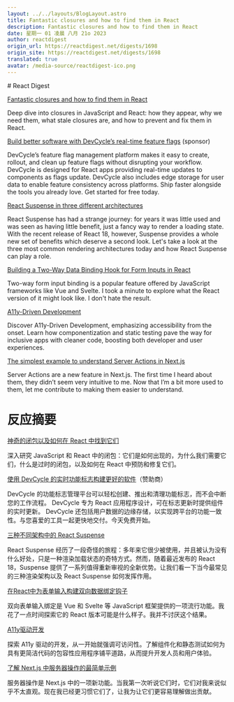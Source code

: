```yaml
---
layout: ../../layouts/BlogLayout.astro
title: Fantastic closures and how to find them in React
description: Fantastic closures and how to find them in React
date: 星期一 01 凌晨 八月 21o 2023
author: reactdigest
origin_url: https://reactdigest.net/digests/1698
origin_site: https://reactdigest.net/digests/1698
translated: true
avatar: /media-source/reactdigest-ico.png
---
```



<Reference client:only="react" title="Fantastic closures and how to find them in React" url="https://reactdigest.net/digests/1698" />

<Detail client:only="react">
	# React Digest

[Fantastic closures and how to find them in React](https://reactdigest.net/link/16240/a24eb3ef-556d-456e-a6a4-25de0a1cd63b/email)

Deep dive into closures in JavaScript and React: how they appear, why we need them, what stale closures are, and how to prevent and fix them in React.

[Build better software with DevCycle’s real-time feature flags](https://reactdigest.net/link/16241/a24eb3ef-556d-456e-a6a4-25de0a1cd63b/email) (sponsor)

DevCycle’s feature flag management platform makes it easy to create, rollout, and clean up feature flags without disrupting your workflow. DevCycle is designed for React apps providing real-time updates to components as flags update. DevCycle also includes edge storage for user data to enable feature consistency across platforms. Ship faster alongside the tools you already love. Get started for free today.

[React Suspense in three different architectures](https://reactdigest.net/link/16242/a24eb3ef-556d-456e-a6a4-25de0a1cd63b/email)

React Suspense has had a strange journey: for years it was little used and was seen as having little benefit, just a fancy way to render a loading state. With the recent release of React 18, however, Suspense provides a whole new set of benefits which deserve a second look. Let's take a look at the three most common rendering architectures today and how React Suspense can play a role.

[Building a Two-Way Data Binding Hook for Form Inputs in React](https://reactdigest.net/link/16243/a24eb3ef-556d-456e-a6a4-25de0a1cd63b/email)

Two-way form input binding is a popular feature offered by JavaScript frameworks like Vue and Svelte. I took a minute to explore what the React version of it might look like. I don't hate the result.

[A11y-Driven Development](https://reactdigest.net/link/16244/a24eb3ef-556d-456e-a6a4-25de0a1cd63b/email)

Discover A11y-Driven Development, emphasizing accessibility from the onset. Learn how componentization and static testing pave the way for inclusive apps with cleaner code, boosting both developer and user experiences.

[The simplest example to understand Server Actions in Next.js](https://reactdigest.net/link/16245/a24eb3ef-556d-456e-a6a4-25de0a1cd63b/email)

Server Actions are a new feature in Next.js. The first time I heard about them, they didn’t seem very intuitive to me. Now that I’m a bit more used to them, let me contribute to making them easier to understand.


</Detail>

# 反应摘要

[神奇的闭包以及如何在 React 中找到它们](https://reactdigest.net/link/16240/a24eb3ef-556d-456e-a6a4-25de0a1cd63b/email)

深入研究 JavaScript 和 React 中的闭包：它们是如何出现的，为什么我们需要它们，什么是过时的闭包，以及如何在 React 中预防和修复它们。

[使用 DevCycle 的实时功能标志构建更好的软件](https://reactdigest.net/link/16241/a24eb3ef-556d-456e-a6a4-25de0a1cd63b/email)（赞助商）

DevCycle 的功能标志管理平台可以轻松创建、推出和清理功能标志，而不会中断您的工作流程。 DevCycle 专为 React 应用程序设计，可在标志更新时提供组件的实时更新。 DevCycle 还包括用户数据的边缘存储，以实现跨平台的功能一致性。与您喜爱的工具一起更快地交付。今天免费开始。

[三种不同架构中的 React Suspense](https://reactdigest.net/link/16242/a24eb3ef-556d-456e-a6a4-25de0a1cd63b/email)

React Suspense 经历了一段奇怪的旅程：多年来它很少被使用，并且被认为没有什么好处，只是一种渲染加载状态的奇特方式。然而，随着最近发布的 React 18，Suspense 提供了一系列值得重新审视的全新优势。让我们看一下当今最常见的三种渲染架构以及 React Suspense 如何发挥作用。

[在React中为表单输入构建双向数据绑定钩子](https://reactdigest.net/link/16243/a24eb3ef-556d-456e-a6a4-25de0a1cd63b/email)

双向表单输入绑定是 Vue 和 Svelte 等 JavaScript 框架提供的一项流行功能。我花了一点时间探索它的 React 版本可能是什么样子。我并不讨厌这个结果。

[A11y驱动开发](https://reactdigest.net/link/16244/a24eb3ef-556d-456e-a6a4-25de0a1cd63b/email)

探索 A11y 驱动的开发，从一开始就强调可访问性。了解组件化和静态测试如何为具有更简洁代码的包容性应用程序铺平道路，从而提升开发人员和用户体验。

[了解 Next.js 中服务器操作的最简单示例](https://reactdigest.net/link/16245/a24eb3ef-556d-456e-a6a4-25de0a1cd63b/email)

服务器操作是 Next.js 中的一项新功能。当我第一次听说它们时，它们对我来说似乎不太直观。现在我已经更习惯它们了，让我为让它们更容易理解做出贡献。


